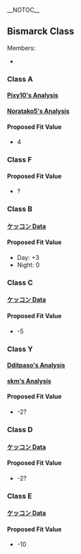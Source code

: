 __NOTOC__
==Bismarck Class==
Members:
* {{ShipLink|Bismarck drei|text=Bismarck}}

{{Clear}}
===Class A===
====[http://goo.gl/K7CFDH Pixy10's Analysis]====
{{FitData
|date = 09-03-2016
|ship = Bismarck drei
|lvl = 99
|equip = 2x 38cmK
|morale = Red
|acc = 6
|luck = 22
|target = Destroyer Ha-Class
|CL0 = 234
|CL1 = 206
|CL2 = 61
|hit = 53.29%
|interval = 2.23%
|calculated = 45.58%
|difference = 7.71%
|note = While there is some deviation, +4 fits inside the CI. The sample size is rather small though, questioning its accuracy.
}}

{{Clear}}
====[http://ux.getuploader.com/kanokiba/download/163/OrangeBisSisei356.xlsx Noratako5's Analysis]====
{{FitData
|date = 11-02-2017
|ship = Bismarck drei
|lvl = 99
|equip = 2x P35.6cm, 1x T32
|morale = Orange
|acc = 12
|luck = 22
|target = Light Cruiser Ho-Class
|CL0 = 60
|CL1 = 806
|CL2 = 134
|hit = 94.00%
|interval = 1.48%
|calculated = 88.39%
|difference = 5.61%
|note = Test supports the proposed fit value of +4.
}}

{{Clear}}
====Proposed Fit Value====
* 4

{{Clear}}
===Class F===

{{Clear}}
====Proposed Fit Value====
* ?

{{Clear}}
===Class B===
====[https://docs.google.com/spreadsheets/d/1Szmwx4W-tZDQJPZMNlTidNxP1Y9mx5EI89hfSiQZnTo/edit?pref=2&pli=1#gid=1825485109 ケッコン Data]====
{{FitData
|date = 24-02-2016
|ship = Bismarck drei
|lvl = 128
|equip = 2x 381mm/50K
|morale = Red
|acc = (-2)
|luck = 25
|target = Destroyer Ha-Class
|CL0 = 267
|CL1 = 243
|CL2 = 0
|hit = 47.65%
|interval = 2.21%
|calculated = 42.38%
|difference = 4.73%
|note = Legacy fit bonus of pasta guns on Bismarck is +3, which this data supports.
}}

{{Clear}}
====Proposed Fit Value====
*Day: +3
*Night: 0

{{Clear}}

===Class C===
====[https://docs.google.com/spreadsheets/d/1Szmwx4W-tZDQJPZMNlTidNxP1Y9mx5EI89hfSiQZnTo/edit?pref=2&pli=1#gid=1825485109 ケッコン Data]====
{{FitData
|date = 10-03-2016
|ship = Bismarck drei
|lvl = 118
|equip = 2x 41cm
|morale = Red
|acc = 0
|luck = 27
|target = Destroyer Ha-Class
|CL0 = 335
|CL1 = 226
|CL2 = 0
|hit = 40.29%
|interval = 2.07%
|calculated = 43.87%
|difference = (-3.58%)
|note = Penalty values -4 and -5 possible. Going with -5 as its legacy.
}}

{{Clear}}
====Proposed Fit Value====
* -5

{{Clear}}

===Class Y===
====[https://docs.google.com/spreadsheets/d/1kkbraxubwI1S6y-aBcPg5RwfDJmj0APo1Jr5Yj_6cxM/edit#gid=0 Dditpaso's Analysis]====
{{FitData
|date = 09-10-2016
|ship = Bismarck drei
|lvl = 126
|equip = 2x GFCS
|morale = Red
|acc = 14
|luck = 28
|target = Destroyer Ha-Class
|CL0 = 253
|CL1 = 205
|CL2 = 54
|hit = 50.59%
|calculated = 50.47%
|difference = 0.12
|note = No penalty observed.
}}

{{Clear}}
====[https://t.co/BoYBk7XbYX skm's Analysis]====
{{FitData
|date = 05-02-2016
|ship = Bismarck drei
|lvl = 99
|equip = 2x 16inch
|morale = Red
|acc = 8
|luck = 22
|target = Destroyer Ha-Class
|CL0 = 283
|CL1 = 217
|CL2 = 0
|hit = 43.40%
|interval = 2.22%
|calculated = 45.82%
|difference = (-2.42%)
|note = Data supports -1 or -2 penalty.
}}

{{Clear}}
====Proposed Fit Value====
* -2?

{{Clear}}

===Class D===
====[https://docs.google.com/spreadsheets/d/1Szmwx4W-tZDQJPZMNlTidNxP1Y9mx5EI89hfSiQZnTo/edit?pref=2&pli=1#gid=1825485109 ケッコン Data]====
{{FitData
|date = 21-02-2016
|ship = Bismarck drei
|lvl = 134
|equip = 2x P46cm
|morale = Red
|acc = 2
|luck = 27
|target = Destroyer Ha-Class
|CL0 = 571
|CL1 = 430
|CL2 = 0
|hit = 42.96%
|interval = 1.56%
|calculated = 44.76%
|difference = (-1.80%)
|note = Test is nowhere near -7. Sample shows it being closer to -3 and at most -5. Assuming -3 for now.
}}

{{Clear}}
====Proposed Fit Value====
* -2?

{{Clear}}

===Class E===
====[https://docs.google.com/spreadsheets/d/1Szmwx4W-tZDQJPZMNlTidNxP1Y9mx5EI89hfSiQZnTo/edit?pref=2&pli=1#gid=1825485109 ケッコン Data]====
{{FitData
|date = 06-01-2016
|ship = Bismarck drei
|lvl = 150
|equip = 2x 46cm
|morale = Red
|acc = 0
|luck = 28
|target = Destroyer Ha-Class
|CL0 = 393
|CL1 = 207
|CL2 = 0
|hit = 34.50%
|interval = 1.94%
|calculated = 45.33%
|difference = (-10.83%)
|note = Penalty value is close to around -12, although -10 isn't impossible and within the CI.
}}
{{FitData
|date = 25-02-2016
|ship = Bismarck drei
|lvl = 151
|equip = 4x 46cm
|morale = Red
|acc = 0
|luck = 28
|target = Destroyer Ha-Class
|CL0 = 358
|CL1 = 162
|CL2 = 0
|hit = 31.15%
|interval = 2.03%
|calculated = 45.37%
|difference = (-14.22%)
|note = Funnily, it shows again that -12 is a possibility, but with -10 still inside the CI range. As -10 is more commonly used, I assume that for now.
}}

{{Clear}}
====Proposed Fit Value====
* -10

{{Clear}}